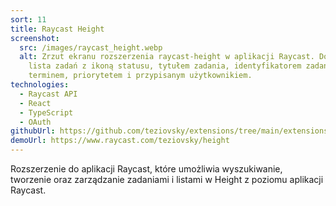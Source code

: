 ```yaml
---
sort: 11
title: Raycast Height
screenshot:
  src: /images/raycast_height.webp
  alt: Zrzut ekranu rozszerzenia raycast-height w aplikacji Raycast. Dostępna jest
    lista zadań z ikoną statusu, tytułem zadania, identyfikatorem zadania,
    terminem, priorytetem i przypisanym użytkownikiem.
technologies:
  - Raycast API
  - React
  - TypeScript
  - OAuth
githubUrl: https://github.com/teziovsky/extensions/tree/main/extensions/height
demoUrl: https://www.raycast.com/teziovsky/height
---
```


Rozszerzenie do aplikacji Raycast, które umożliwia wyszukiwanie, tworzenie oraz zarządzanie zadaniami i listami w Height z poziomu aplikacji Raycast.
